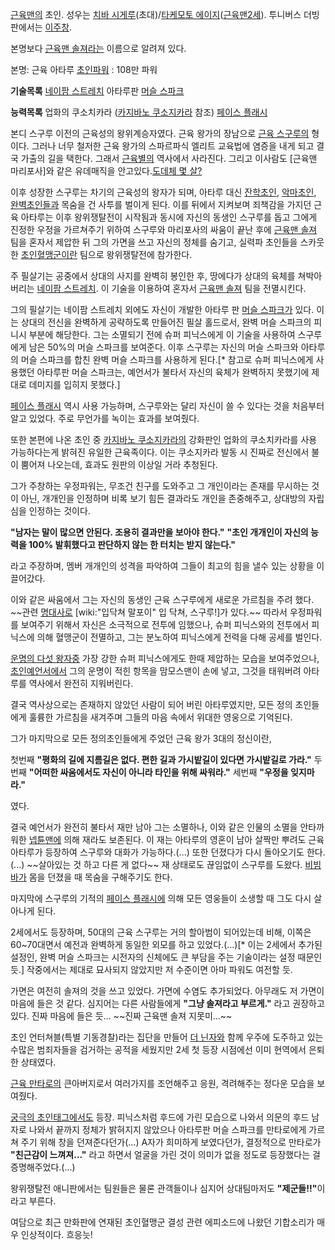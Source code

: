 [[근육맨]]의 초인.
성우는 [[치바 시게루]](초대)/[[타케모토 에이지]]([[근육맨2세]]).
투니버스 더빙판에서는 [[이주창]].

본명보다 [[근육맨 솔져]]라는 이름으로 알려져 있다.

본명: 근육 아타루
[[초인파워]] : 108만 파워

'''기술목록'''
[[네이팜 스트레치]]
아타루판 [[머슬 스파크]]

'''능력목록'''
업화의 쿠소치카라 ([[카지바노 쿠소지카라]] 참조)
[[페이스 플래시]]

본디 스구루 이전의 근육성의 왕위계승자였다. 근육 왕가의 장남으로 [[근육 스구루]]의 형이다. 그러나 너무 철저한 근육 왕가의 스파르파식 엘리트 교육법에 염증을 내게 되고 결국 가출의 길을 택한다. 그래서 [[근육별]]의 역사에서 사라진다. 그리고 이사람도 [근육맨 마리포사]와 같은 유데매직을 안고있다.[http://qkr815.egloos.com/4376765 도데체 몇 살?]

이후 성장한 스구루는 차기의 근육성의 왕자가 되며, 아타루 대신 [[잔학초인]], [[악마초인]], [[완벽초인]]들과 목숨을 건 사투를 벌이게 된다. 이를 뒤에서 지켜보며 죄책감을 가지던 근육 아타루는 이후 왕위쟁탈전이 시작됨과 동시에 자신의 동생인 스구루를 돕고 그에게 진정한 우정을 가르쳐주기 위하여 스구루와 마리포사의 싸움이 끝난 후에 [[근육맨 솔져]] 팀을 혼자서 제압한 뒤 그의 가면을 쓰고 자신의 정체를 숨기고, 실력파 초인들을 스카웃한 [[초인혈맹군]]이란 팀으로 왕위쟁탈전에 참가한다.

주 필살기는 공중에서 상대의 사지를 완벽히 봉인한 후, 땅에다가 상대의 육체를 쳐박아 버리는 [[네이팜 스트레치]]. 이 기술을 이용하여 혼자서 [[근육맨 솔져]] 팀을 전멸시킨다.

그의 필살기는 네이팜 스트레치 외에도 자신이 개발한 아타루 판 [[머슬 스파크]]가 있다. 이는 상대의 전신을 완벽하게 공략하도록 만들어진 필살 홀드로서, 완벽 머슬 스파크의 피니시 부분에 해당한다. 그는 소멸되기 전에 슈퍼 피닉스에게 이 기술을 사용하여 스구루에게 남은 50%의 머슬 스파크를 보여준다. 이후 스구루는 자신의 머슬 스파크와 아타루의 머슬 스파크를 합친 완벽 머슬 스파크를 사용하게 된다.[* 참고로 슈퍼 피닉스에게 사용했던 아타루판 머슬 스파크는, 예언서가 불타서 자신의 육체가 완벽하지 못했기에 제대로 데미지를 입히지 못했다.]

[[페이스 플래시]] 역시 사용 가능하며, 스구루와는 달리 자신이 쓸 수 있다는 것을 처음부터 알고 있었다. 주로 무언가를 녹이는 효과를 보여줬다. 

또한 본편에 나온 초인 중 [[카지바노 쿠소지카라]]의 강화판인 업화의 쿠소치카라를 사용 가능하다는게 밝혀진 유일한 근육족이다. 이는 쿠소지카라 발동 시 진짜로 전신에서 불이 뿜어져 나오는데, 효과도 원판의 이상일 거라 추청된다.

그가 주창하는 우정파워는, 무조건 친구를 도와주고 그 개인이라는 존재를 무시하는 것이 아닌, 개개인을 인정하며 비록 보기 힘든 결과라도 개인을 존중해주고, 상대방의 자립심을 인정하는 것이다.

'''"남자는 말이 많으면 안된다. 조용히 결과만을 보아야 한다."'''
'''"초인 개개인이 자신의 능력을 100% 발휘했다고 판단하지 않는 한 터치는 받지 않는다."'''

라고 주장하며, 멤버 개개인의 성격을 파악하여 그들이 최고의 힘을 낼수 있는 상황을 이끌어갔다. 

이와 같은 싸움에서 그는 자신의 동생인 근육 스구루에게 새로운 가르침을 주려 했다. ~~관련 [[명대사]]로 [wiki:"입닥쳐 말포이" 입 닥쳐, 스구루!]가 있다.~~
따라서 우정파워를 보여주기 위해서 자신은 소극적으로 전투에 임했으나, 슈퍼 피닉스와의 전투에서 피닉스에 의해 혈맹군이 전멸하고, 그는 분노하여 피닉스에게 전력을 다해 공세를 벌인다.

[[운명의 다섯 왕자]]중 가장 강한 슈퍼 피닉스에게도 한때 제압하는 모습을 보여주었으나, [[초인예언서]]에서 그의 운명이 적힌 항목을 맘모스맨이 손에 넣고, 그것을 태워버려 아타루를 역사에서 완전히 지워버린다.

결국 역사상으로는 존재하지 않았던 사람이 되어 버린 아타루였지만, 모든 정의 초인들에게 훌륭한 가르침을 새겨주며 그들의 마음 속에서 위대한 영웅으로 기억된다.

그가 마지막으로 모든 정의초인들에게 주었던 근육 왕가 3대의 정신이란,

첫번째 '''"평화의 길에 지름길은 없다. 편한 길과 가시밭길이 있다면 가시밭길로 가라."'''
두번째 '''"어떠한 싸움에서도 자신이 아니라 타인을 위해 싸워라."'''
세번째 '''"우정을 잊지마라."'''

였다.

결국 예언서가 완전히 불타서 재만 남아 그는 소멸하나, 이와 같은 인물의 소멸을 안타까워한 [[넵튠맨]]에 의해 재라도 보존된다. 이 재는 아타루의 영혼이 남아 살짝만 뿌려도 근육 아타루가 등장하여 스구루와 대화가 가능하다.(...) 또한 던졌다가 다시 돌아오기도 한다.(...) ~~살아있는 것 하고 다른 게 없다~~ 재 상태로도 끊임없이 스구루를 도왔다. [[비빔바]]가 몸을 던졌을 때 목숨을 구해주기도 한다.

마지막에 스구루의 기적의 [[페이스 플래시]]에 의해 모든 영웅들이 소생할 때 그도 다시 살아나게 된다.

2세에서도 등장하며, 50대의 근육 스구루는 거의 할아범이 되어있는데 비해, 이쪽은 60~70대면서 예전과 완벽하게 동일한 외모를 하고 있었다.(...)[* 이는 2세에서 추가된 설정인, 완벽 머슬 스파크는 시전자의 신체에도 큰 부담을 주는 기술이라는 설정 때문인 듯.] 작중에서는 제대로 묘사되지 않았지만 저 수준이면 아마 파워도 여전할 듯.

가면은 여전히 솔져의 것을 쓰고 있었다. 가면에 수염도 추가되었다. 아무래도 저 가면이 마음에 들은 것 같다. 심지어는 다른 사람들에게 '''"그냥 솔져라고 부르게."''' 라고 권장하고 있다. 진짜 마음에 들은 듯... ~~진짜 근육맨 솔져 지못미...~~

초인 언터쳐블(특별 기동경찰)라는 집단을 만들어 [[더 닌자]]와 함께 우주에 도주하고 있는 수많은 범죄자들을 검거하는 공적을 세웠지만 2세 첫 등장 시점에선 이미 현역에서 은퇴한 상태였다.

[[근육 만타로]]의 큰아버지로서 여러가지를 조언해주고 응원, 격려해주는 정다운 모습을 보여줬다.

[[궁극의 초인태그]]에서도 등장. 피닉스처럼 후드에 가린 모습으로 나와서 의문의 후드 남자로 나와서 끝까지 정체가 밝혀지지 않았으나 아타루판 머슬 스파크를 만타로에게 가르쳐 주기 위해 창을 던져준다던가(...) A자가 희미하게 보였다던가, 결정적으로 만타로가 '''"친근감이 느껴져..."''' 라고 하면서 얼굴을 가린 것이 의미가 없을 정도로 등장했다는 걸 증명해주었다.(...) 

왕위쟁탈전 애니판에서는 팀원들은 물론 관객들이나 심지어 상대팀마저도 '''"제군들!!"'''이라고 부른다.

여담으로 최근 만화판에 연재된 초인혈맹군 결성 관련 에피소드에 나왔던 기합소리가 매우 인상적이다. 흐응늣!
